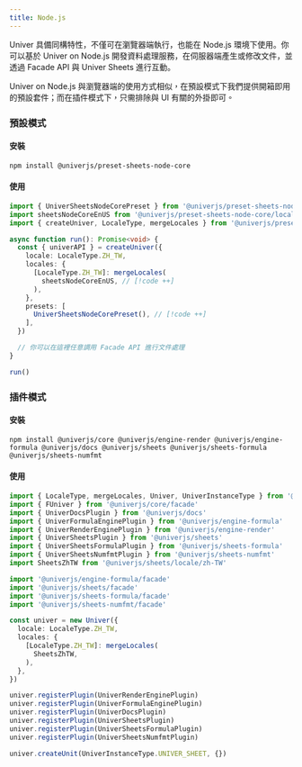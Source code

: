 ```yaml
---
title: Node.js
---
```


Univer 具備同構特性，不僅可在瀏覽器端執行，也能在 Node.js 環境下使用。你可以基於 Univer on Node.js 開發資料處理服務，在伺服器端產生或修改文件，並透過 Facade API 與 Univer Sheets 進行互動。

<PlaygroundFrame lang="zh-TW" slug="sheets/node-via-plugin" clickToShow />

Univer on Node.js 與瀏覽器端的使用方式相似，在預設模式下我們提供開箱即用的預設套件；而在插件模式下，只需排除與 UI 有關的外掛即可。

### 預設模式

#### 安裝

```package-install
npm install @univerjs/preset-sheets-node-core
```

#### 使用

```typescript
import { UniverSheetsNodeCorePreset } from '@univerjs/preset-sheets-node-core' // [!code ++]
import sheetsNodeCoreEnUS from '@univerjs/preset-sheets-node-core/locales/en-US' // [!code ++]
import { createUniver, LocaleType, mergeLocales } from '@univerjs/presets'

async function run(): Promise<void> {
  const { univerAPI } = createUniver({
    locale: LocaleType.ZH_TW,
    locales: {
      [LocaleType.ZH_TW]: mergeLocales(
        sheetsNodeCoreEnUS, // [!code ++]
      ),
    },
    presets: [
      UniverSheetsNodeCorePreset(), // [!code ++]
    ],
  })

  // 你可以在這裡任意調用 Facade API 進行文件處理
}

run()
```

### 插件模式

#### 安裝

```package-install
npm install @univerjs/core @univerjs/engine-render @univerjs/engine-formula @univerjs/docs @univerjs/sheets @univerjs/sheets-formula @univerjs/sheets-numfmt
```

#### 使用

```typescript
import { LocaleType, mergeLocales, Univer, UniverInstanceType } from '@univerjs/core'
import { FUniver } from '@univerjs/core/facade'
import { UniverDocsPlugin } from '@univerjs/docs'
import { UniverFormulaEnginePlugin } from '@univerjs/engine-formula'
import { UniverRenderEnginePlugin } from '@univerjs/engine-render'
import { UniverSheetsPlugin } from '@univerjs/sheets'
import { UniverSheetsFormulaPlugin } from '@univerjs/sheets-formula'
import { UniverSheetsNumfmtPlugin } from '@univerjs/sheets-numfmt'
import SheetsZhTW from '@univerjs/sheets/locale/zh-TW'

import '@univerjs/engine-formula/facade'
import '@univerjs/sheets/facade'
import '@univerjs/sheets-formula/facade'
import '@univerjs/sheets-numfmt/facade'

const univer = new Univer({
  locale: LocaleType.ZH_TW,
  locales: {
    [LocaleType.ZH_TW]: mergeLocales(
      SheetsZhTW,
    ),
  },
})

univer.registerPlugin(UniverRenderEnginePlugin)
univer.registerPlugin(UniverFormulaEnginePlugin)
univer.registerPlugin(UniverDocsPlugin)
univer.registerPlugin(UniverSheetsPlugin)
univer.registerPlugin(UniverSheetsFormulaPlugin)
univer.registerPlugin(UniverSheetsNumfmtPlugin)

univer.createUnit(UniverInstanceType.UNIVER_SHEET, {})
```

